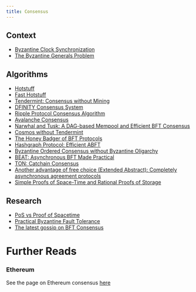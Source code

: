 ```yaml
---
title: Consensus
---
```


## Context

- [Byzantine Clock Synchronization](https://lamport.azurewebsites.net/pubs/clocks2.pdf)
- [The Byzantine Generals Problem](https://lamport.azurewebsites.net/pubs/byz.pdf)

## Algorithms

- [Hotstuff](https://arxiv.org/pdf/1803.05069.pdf)
- [Fast Hotstuff](https://arxiv.org/pdf/2010.11454.pdf)
- [Tendermint: Consensus without Mining](https://tendermint.com/static/docs/tendermint.pdf)
- [DFINITY Consensus System](https://cryptogurukul-com.b-cdn.net/wp-content/uploads/2021/08/dfinity-consensus.pdf)
- [Ripple Protocol Consensus Algorithm](https://ripple.com/files/ripple_consensus_whitepaper.pdf)
- [Avalanche Consensus](https://assets.website-files.com/5d80307810123f5ffbb34d6e/6009805681b416f34dcae012_Avalanche%20Consensus%20Whitepaper.pdf)
- [Narwhal and Tusk: A DAG-based Mempool and Efficient BFT Consensus](https://arxiv.org/pdf/2105.11827.pdf)
- [Cosmos without Tendermint](https://www.paradigm.xyz/2022/07/experiment-narwhal-bullshark-cosmos-stack)
- [The Honey Badger of BFT Protocols](https://eprint.iacr.org/2016/199.pdf)
- [Hashgraph Protocol: Efficient ABFT](https://hedera.com/hh-ieee_coins_paper-200516.pdf)
- [Byzantine Ordered Consensus without Byzantine Oligarchy](https://www.cs.cornell.edu/lorenzo/papers/Zhang20Byzantine.pdf)
- [BEAT: Asynchronous BFT Made Practical](https://www.csee.umbc.edu/~hbzhang/files/beat.pdf)
- [TON: Catchain Consensus](https://docs.ton.org/catchain.pdf)
- [Another advantage of free choice (Extended Abstract): Completely asynchronous agreement protocols](https://dl.acm.org/doi/10.1145/800221.806707)
- [Simple Proofs of Space-Time and Rational Proofs of Storage](https://eprint.iacr.org/2016/035.pdf)

## Research

- [PoS vs Proof of Spacetime](https://spacemesh.io/blog/proof-of-stake-vs-proof-of-space-time/)
- [Practical Byzantine Fault Tolerance](https://pmg.csail.mit.edu/papers/osdi99.pdf)
- [The latest gossip on BFT Consensus](https://arxiv.org/abs/1807.04938)

# Further Reads

### Ethereum

See the page on Ethereum consensus [here](../../chains/ethereum/mainnet/consensus/index.qmd)